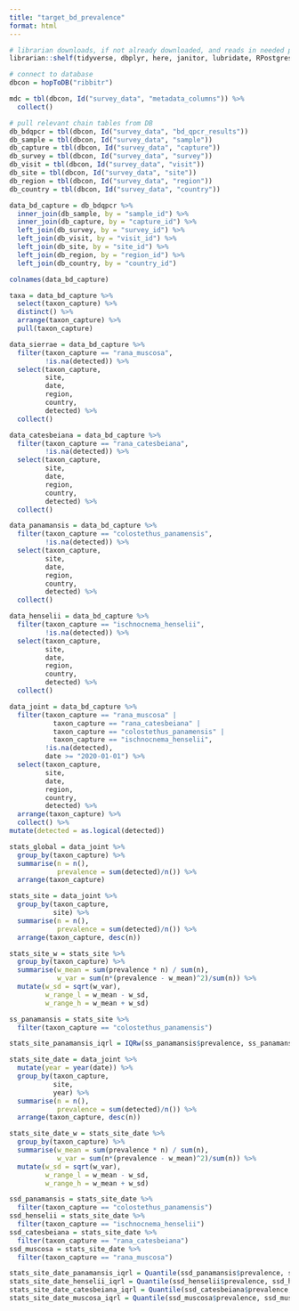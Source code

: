 ```yaml
---
title: "target_bd_prevalence"
format: html
---
```


```r

# librarian downloads, if not already downloaded, and reads in needed packages
librarian::shelf(tidyverse, dbplyr, here, janitor, lubridate, RPostgres, stringr, DBI, uuid, RIBBiTR-BII/ribbitrrr, ggplot2, DescTools)

# connect to database
dbcon = hopToDB("ribbitr")
```

```r
mdc = tbl(dbcon, Id("survey_data", "metadata_columns")) %>%
  collect()

# pull relevant chain tables from DB
db_bdqpcr = tbl(dbcon, Id("survey_data", "bd_qpcr_results"))
db_sample = tbl(dbcon, Id("survey_data", "sample"))
db_capture = tbl(dbcon, Id("survey_data", "capture"))
db_survey = tbl(dbcon, Id("survey_data", "survey"))
db_visit = tbl(dbcon, Id("survey_data", "visit"))
db_site = tbl(dbcon, Id("survey_data", "site"))
db_region = tbl(dbcon, Id("survey_data", "region"))
db_country = tbl(dbcon, Id("survey_data", "country"))
```

```r
data_bd_capture = db_bdqpcr %>%
  inner_join(db_sample, by = "sample_id") %>%
  inner_join(db_capture, by = "capture_id") %>%
  left_join(db_survey, by = "survey_id") %>%
  left_join(db_visit, by = "visit_id") %>%
  left_join(db_site, by = "site_id") %>%
  left_join(db_region, by = "region_id") %>%
  left_join(db_country, by = "country_id")

colnames(data_bd_capture)

taxa = data_bd_capture %>%
  select(taxon_capture) %>%
  distinct() %>%
  arrange(taxon_capture) %>%
  pull(taxon_capture)
```

```r
data_sierrae = data_bd_capture %>%
  filter(taxon_capture == "rana_muscosa",
         !is.na(detected)) %>%
  select(taxon_capture,
         site,
         date,
         region,
         country,
         detected) %>%
  collect()

data_catesbeiana = data_bd_capture %>%
  filter(taxon_capture == "rana_catesbeiana",
         !is.na(detected)) %>%
  select(taxon_capture,
         site,
         date,
         region,
         country,
         detected) %>%
  collect()

data_panamansis = data_bd_capture %>%
  filter(taxon_capture == "colostethus_panamensis",
         !is.na(detected)) %>%
  select(taxon_capture,
         site,
         date,
         region,
         country,
         detected) %>%
  collect()

data_henselii = data_bd_capture %>%
  filter(taxon_capture == "ischnocnema_henselii",
         !is.na(detected)) %>%
  select(taxon_capture,
         site,
         date,
         region,
         country,
         detected) %>%
  collect()

data_joint = data_bd_capture %>%
  filter(taxon_capture == "rana_muscosa" | 
           taxon_capture == "rana_catesbeiana" |
           taxon_capture == "colostethus_panamensis" |
           taxon_capture == "ischnocnema_henselii",
         !is.na(detected),
         date >= "2020-01-01") %>%
  select(taxon_capture,
         site,
         date,
         region,
         country,
         detected) %>%
  arrange(taxon_capture) %>%
  collect() %>%
mutate(detected = as.logical(detected))

```

```r
stats_global = data_joint %>%
  group_by(taxon_capture) %>%
  summarise(n = n(),
            prevalence = sum(detected)/n()) %>%
  arrange(taxon_capture)

stats_site = data_joint %>%
  group_by(taxon_capture,
           site) %>%
  summarise(n = n(),
            prevalence = sum(detected)/n()) %>%
  arrange(taxon_capture, desc(n))

stats_site_w = stats_site %>%
  group_by(taxon_capture) %>%
  summarise(w_mean = sum(prevalence * n) / sum(n),
            w_var = sum(n*(prevalence - w_mean)^2)/sum(n)) %>%
  mutate(w_sd = sqrt(w_var),
         w_range_l = w_mean - w_sd,
         w_range_h = w_mean + w_sd)

ss_panamansis = stats_site %>%
  filter(taxon_capture == "colostethus_panamensis")

stats_site_panamansis_iqrl = IQRw(ss_panamansis$prevalence, ss_panamansis$n)

stats_site_date = data_joint %>%
  mutate(year = year(date)) %>%
  group_by(taxon_capture,
           site,
           year) %>%
  summarise(n = n(),
            prevalence = sum(detected)/n()) %>%
  arrange(taxon_capture, desc(n))

stats_site_date_w = stats_site_date %>%
  group_by(taxon_capture) %>%
  summarise(w_mean = sum(prevalence * n) / sum(n),
            w_var = sum(n*(prevalence - w_mean)^2)/sum(n)) %>%
  mutate(w_sd = sqrt(w_var),
         w_range_l = w_mean - w_sd,
         w_range_h = w_mean + w_sd)

ssd_panamansis = stats_site_date %>%
  filter(taxon_capture == "colostethus_panamensis")
ssd_henselii = stats_site_date %>%
  filter(taxon_capture == "ischnocnema_henselii")
ssd_catesbeiana = stats_site_date %>%
  filter(taxon_capture == "rana_catesbeiana")
ssd_muscosa = stats_site_date %>%
  filter(taxon_capture == "rana_muscosa")

stats_site_date_panamansis_iqrl = Quantile(ssd_panamansis$prevalence, ssd_panamansis$n)
stats_site_date_henselii_iqrl = Quantile(ssd_henselii$prevalence, ssd_henselii$n)
stats_site_date_catesbeiana_iqrl = Quantile(ssd_catesbeiana$prevalence, ssd_catesbeiana$n)
stats_site_date_muscosa_iqrl = Quantile(ssd_muscosa$prevalence, ssd_muscosa$n)

```